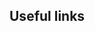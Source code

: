 

## Useful links

<div className="bx--row" id="homepage-cards">
  <Column colMd={4} colLg={4}>
    <ResourceCard
      subTitle="Carbon Design System"
      title="Where to begin with foundational assets and guidance"
      href="https://www.carbondesignsystem.com"
      color="dark"
    ></ResourceCard>
  </Column>
  <Column colMd={4} colLg={4}>
    <ResourceCard
      subTitle="IBM Products learning plan"
      title="The essential resources you need to design IBM Software"
      color="dark"
      href="https://yourlearning.ibm.com/activity/PLAN-23664761452B"
    ></ResourceCard>
  </Column>
  <Column colMd={4} colLg={4}>
    <ResourceCard
      subTitle="Promo video"
      title="A short video introducing Carbon for IBM Products"
      href="/overview/video"
      color="dark"
    ></ResourceCard>
  </Column>
</div>
